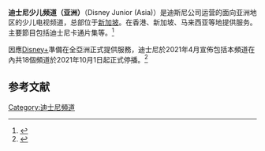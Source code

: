 {{refimprove|time=2015-06-26T07:47:30+00:00}}
{{Infobox TV channel 
| name = 迪士尼少儿频道<br />Disney Junior (Asia)
| logofile =
| launch =2011年7月11日
| country = {{SGP}}
| language = [[英语|英语]]、[[粤语|粤语]]、[[国语|国语]]
| broadcastings = 亚洲
| web = [http://www.disneyjunior-asia.com/ 官方网站]
|停播日期=2020年5月31日 (新加坡)2021年10月1日(东南亚)<br>2021年1月1日 ([[Astro|Astro]] & [[NJOI|NJOI]])}}
'''迪士尼少儿频道（亚洲）'''（Disney Junior (Asia)）是迪斯尼公司运营的面向亚洲地区的少儿电视频道，总部位于[[新加坡|新加坡]]。在香港、新加坡、马来西亚等地提供服务。主要節目包括迪士尼卡通片集等。<ref>{{Cite web |url=http://www.hollywoodreporter.com/news/disney-junior-asia-takes-3d-661453 |title=Disney Junior Asia Takes 3D Series 'Maya The Bee' |accessdate=2015-07-26 |archive-date=2015-05-18 |archive-url=https://web.archive.org/web/20150518170053/http://www.hollywoodreporter.com/news/disney-junior-asia-takes-3d-661453 |dead-url=no }}</ref>

因應[[Disney+|Disney+]]準備在全亞洲正式提供服務，迪士尼於2021年4月宣佈包括本頻道在內共18個頻道於2021年10月1日起正式停播。<ref>{{cite web |title=Disney to Close 18 TV Channels in Asia |url=https://variety.com/2021/biz/asia/disney-closing-tv-channels-in-asia-1234961166/ |website=[[綜藝_(雜誌)|《综艺》杂志]] |date=2021-04-27 |access-date=2021-04-27 |language=en-us}}</ref>

==参考文献==
{{reflist}}

[[Category:迪士尼頻道|Category:迪士尼頻道]]